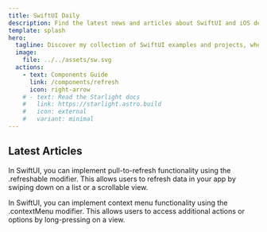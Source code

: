 ```yaml
---
title: SwiftUI Daily
description: Find the latest news and articles about SwiftUI and iOS development.
template: splash
hero:
  tagline: Discover my collection of SwiftUI examples and projects, where I share ideas, techniques, and solutions for creating amazing user interfaces with Apple's powerful framework. From basic concepts to advanced implementations, this space is designed to inspire, learn, and experiment with SwiftUI.
  image:
    file: ../../assets/sw.svg
  actions:
    - text: Components Guide
      link: /components/refresh
      icon: right-arrow
    # - text: Read the Starlight docs
    #   link: https://starlight.astro.build
    #   icon: external
    #   variant: minimal
---
```



## Latest Articles
<CardGrid stagger>
	<Card title="Pull to Refresh" href="/components/refresh">
		<p>
			In SwiftUI, you can implement pull-to-refresh functionality using the <span class="text-visible">.refreshable </span> modifier. 
			This allows users to refresh data in your app by swiping down on a list or a scrollable view.
		</p>
	</Card>
  <Card title="Context Menu" href="/components/context-menu">
		<p>
			In SwiftUI, you can implement context menu functionality using the <span class="text-visible">.contextMenu</span> modifier. 
			This allows users to access additional actions or options by long-pressing on a view.
		</p>
	</Card>
</CardGrid>
